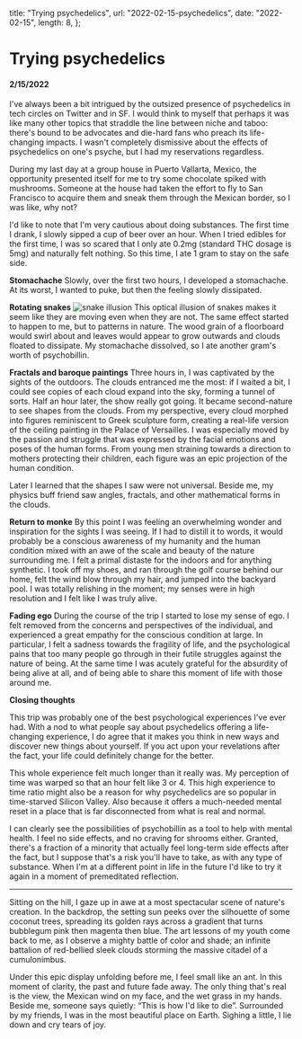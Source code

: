 
title: "Trying psychedelics",
url: "2022-02-15-psychedelics",
date: "2022-02-15",
length: 8,
};

# Trying psychedelics

#### 2/15/2022

I've always been a bit intrigued by the outsized presence of psychedelics in tech circles on Twitter and in SF. I would think to myself that perhaps it was like many other topics that straddle the line between niche and taboo: there's bound to be advocates and die-hard fans who preach its life-changing impacts. I wasn't completely dismissive about the effects of psychedelics on one's psyche, but I had my reservations regardless.

During my last day at a group house in Puerto Vallarta, Mexico, the opportunity presented itself for me to try some chocolate spiked with mushrooms. Someone at the house had taken the effort to fly to San Francisco to acquire them and sneak them through the Mexican border, so I was like, why not?

I'd like to note that I'm very cautious about doing substances. The first time I drank, I slowly sipped a cup of beer over an hour. When I tried edibles for the first time, I was so scared that I only ate 0.2mg (standard THC dosage is 5mg) and naturally felt nothing. So this time, I ate 1 gram to stay on the safe side.

**Stomachache**
Slowly, over the first two hours, I developed a stomachache. At its worst, I wanted to puke, but then the feeling slowly dissipated.

**Rotating snakes**
![snake illusion](https://media.npr.org/assets/img/2014/03/24/color-rotsnake_custom-d48b779a38b868da75a48c9b1e7e5515a0a644cd-s1100-c50.gif)
This optical illusion of snakes makes it seem like they are moving even when they are not. The same effect started to happen to me, but to patterns in nature. The wood grain of a floorboard would swirl about and leaves would appear to grow outwards and clouds floated to dissipate. My stomachache dissolved, so I ate another gram's worth of psychobillin.

**Fractals and baroque paintings**
Three hours in, I was captivated by the sights of the outdoors. The clouds entranced me the most: if I waited a bit, I could see copies of each cloud expand into the sky, forming a tunnel of sorts. Half an hour later, the show really got going. It became second-nature to see shapes from the clouds. From my perspective, every cloud morphed into figures reminiscent to Greek sculpture form, creating a real-life version of the ceiling painting in the Palace of Versailles. I was especially moved by the passion and struggle that was expressed by the facial emotions and poses of the human forms. From young men straining towards a direction to mothers protecting their children, each figure was an epic projection of the human condition.

Later I learned that the shapes I saw were not universal. Beside me, my physics buff friend saw angles, fractals, and other mathematical forms in the clouds.

**Return to monke**
By this point I was feeling an overwhelming wonder and inspiration for the sights I was seeing. If I had to distill it to words, it would probably be a conscious awareness of my humanity and the human condition mixed with an awe of the scale and beauty of the nature surrounding me. I felt a primal distaste for the indoors and for anything synthetic. I took off my shoes, and ran through the golf course behind our home, felt the wind blow through my hair, and jumped into the backyard pool. I was totally relishing in the moment; my senses were in high resolution and I felt like I was truly alive.

**Fading ego**
During the course of the trip I started to lose my sense of ego. I felt removed from the concerns and perspectives of the individual, and experienced a great empathy for the conscious condition at large. In particular, I felt a sadness towards the fragility of life, and the psychological pains that too many people go through in their futile struggles against the nature of being. At the same time I was acutely grateful for the absurdity of being alive at all, and of being able to share this moment of life with those around me.

**Closing thoughts**

This trip was probably one of the best psychological experiences I've ever had. With a nod to what people say about psychedelics offering a life-changing experience, I do agree that it makes you think in new ways and discover new things about yourself. If you act upon your revelations after the fact, your life could definitely change for the better. 

This whole experience felt much longer than it really was. My perception of time was warped so that an hour felt like 3 or 4. This high experience to time ratio might also be a reason for why psychedelics are so popular in time-starved Silicon Valley. Also because it offers a much-needed mental reset in a place that is far disconnected from what is real and normal.

I can clearly see the possibilities of psychobillin as a tool to help with mental health. I feel no side effects, and no craving for shrooms either. Granted, there's a fraction of a minority that actually feel long-term side effects after the fact, but I suppose that's a risk you'll have to take, as with any type of substance. When I'm at a different point in life in the future I'd like to try it again in a moment of premeditated reflection.

---

Sitting on the hill, I gaze up in awe at a most spectacular scene of nature's creation. In the backdrop, the setting sun peeks over the silhouette of some coconut trees, spreading its golden rays across a gradient that turns bubblegum pink then magenta then blue. The art lessons of my youth come back to me, as I observe a mighty battle of color and shade; an infinite battalion of red-bellied sleek clouds storming the massive citadel of a cumulonimbus.

Under this epic display unfolding before me, I feel small like an ant. In this moment of clarity, the past and future fade away. The only thing that's real is the view, the Mexican wind on my face, and the wet grass in my hands. Beside me, someone says quietly: “This is how I'd like to die”. Surrounded by my friends, I was in the most beautiful place on Earth. Sighing a little, I lie down and cry tears of joy.
